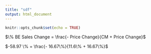 ```yaml
---
title: "sdf"
output: html_document
---
```


```r
knitr::opts_chunk$set(echo = TRUE)
```






$\% BE Sales Change = \frac{- Price Change}{CM + Price Change}$

$-58.97 \% = \frac{- 16.67\%}{11.6\% + 16.67\%}$